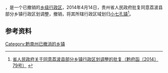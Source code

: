 '''{{PAGENAMEBASE}}'''，是{{PRC admin/fullname|52/27/22}}一个已撤销的[[乡级行政区|乡级行政区]]，2014年4月14日，贵州省人民政府批复同意荔波县部分乡镇行政区划调整，撤销{{PAGENAMEBASE}}，将其所辖行政区域划归[[小七孔镇|小七孔镇]]<ref>[http://www.gzgov.gov.cn/xxgk/zfxxgkpt/szfxxgkml/ztfl/mzfpjz/201701/t20170106_684596.html 省人民政府关于同意荔波县部分乡镇行政区划调整的批复（黔府函〔2014〕79号）] {{webarchive|url=https://web.archive.org/web/20170831002030/http://www.gzgov.gov.cn/xxgk/zfxxgkpt/szfxxgkml/ztfl/mzfpjz/201701/t20170106_684596.html |date=2017-08-31 }}</ref>。

== 参考资料 ==

{{reflist}}

{{行政区划小作品}}

[[Category:黔南州已撤消的乡镇|Category:黔南州已撤消的乡镇]]